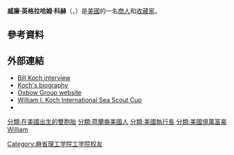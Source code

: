 {{Expand English}}
{{Infobox person
| 前綴尊稱   = 
| 姓名       = 威廉·英格拉哈姆·科赫
| 後綴尊稱   = 
| 圖像       = No free image man (zh)2.svg
| 圖像大小   = 250px
| 圖像替代   = 
| 圖像說明   = 
| 原文名     = William Ingraham Koch
| 語系       = 
| 讀音       = 
| 羅馬拼音   = 
| 英文名     = 
| 字         = 
| 號         = 
| 本名       = 
| 性別       = 男性
| 出生名     = 
| 出生日期   = {{birth date and age|1940|5|3}}
| 出生地點   = 
| 受洗       = 
| 失蹤日期   = 
| 失蹤地點   = 
| 失蹤情況   = 
| 逝世日期   = 
| 逝世地點   = 
| 死因       = 
| 遺體發現地 = 
| 墓地       = 
| 墓地坐標   = 
| 紀念建築   = 
| 居住地     = 
| 國籍       = {{USA}}
| 別名       = 
| 籍貫       = 
| 民族       = 
| 語言       = [[英語|英語]]
| 公民權     = 
| 教育程度   = 
| 母校       = [[麻省理工學院|麻省理工學院]]
| 職業       = [[商人|商人]]
| 活躍時期   = 
| 年代       = 
| 僱主       = 
| 組織       = 
| 機構       = 
| 知名原因   = 
| 研究領域   = 
| 知名作品   = 
| 風格       = 
| 家鄉       = 
| 薪金       = 
| 淨資產     = $20億美元（2015年12月）<ref>{{cite news|url=http://www.forbes.com/profile/william-koch/|title=William Koch profile|work=Forbes|accessdate=2015-10-15|archive-date=2021-02-21|archive-url=https://web.archive.org/web/20210221131441/https://www.forbes.com/profile/william-koch/|dead-url=no}}</ref>
| 身高       = 
| 體重       = 
| 髮色       = 
| 瞳色       = 
| 三圍       = 
| 電視節目   = 
| 頭銜       = 
| 頭銜時期   = 
| 前任       = 
| 繼任       = 
| 政黨       = 
| 政治運動   = 
| 競爭者     = 
| 董事會     = 
| 宗教信仰   = 
| 宗派       = 
| 刑事起訴   = 
| 刑事處罰   = 
| 刑事狀況   = 
| 配偶       = 
| 伴侶       = 
| 兒女       = 
| 父母       = 父：{{link-en|弗雷德·科赫|Fred C. Koch}}<br />母：瑪麗·羅賓遜
| 親屬       = 
兄弟姐妹：{{bulleted list|查爾斯·科赫|[[弗雷德里克·羅賓遜·科赫|弗雷德里克·羅賓遜·科赫]]|[[大衛·漢密爾頓·科赫|大衛·漢密爾頓·科赫]]}}
祖父：{{link-en|哈利·科赫|Harry Koch (businessman)}}
| 家族成員   = 
| 呼號       = 
| 獲獎       = 
| 網站       = 
| module     = 
| module2    = 
| module3    = 
| module4    = 
| module5    = 
| module6    = 
| 受影響於   = 
| 影響於     = 
| 簽名       = 
| 簽名大小   = 
| 簽名替代   = 
| 腳註       = 
}}
'''威廉·英格拉哈姆·科赫'''（{{lang-en|William Ingraham Koch}}，{{bd|1940年|5月3日}}）是[[美國|美國]]的一名[[商人|商人]]和[[收藏家|收藏家]]。

== 參考資料 ==
{{Reflist}}

== 外部連結 ==
* [http://www.bymnews.com/americas-cup-33/bill-koch.php Bill Koch interview] {{Wayback|url=http://www.bymnews.com/americas-cup-33/bill-koch.php |date=20190403001833 }}
* [https://web.archive.org/web/20061004095618/http://www.a3.org/koch_full_bio.html Koch's biography]
* [https://web.archive.org/web/20080827161554/http://www.oxbow.com/ Oxbow Group website]
* [http://seascoutcup.org William I. Koch International Sea Scout Cup] {{Wayback|url=http://seascoutcup.org/ |date=20210226183049 }}
* {{cite book|url=http://sonsofwichita.com/|author=Daniel Schulman|title=Sons of Wichita|publisher=Grand Central Publishing|isbn=1455518735|date=20 May 2014|access-date=2016-12-17|archive-date=2019-01-07|archive-url=https://web.archive.org/web/20190107005831/http://sonsofwichita.com/|dead-url=no}}

{{Authority control}}

{{DEFAULTSORT:Koch, William}}
[[分類:在美國出生的雙胞胎|分類:在美國出生的雙胞胎]]
[[分類:荷蘭裔美國人|分類:荷蘭裔美國人]]
[[Category:麻省理工学院工学院校友|Category:麻省理工学院工学院校友]]
[[分類:美國執行長|分類:美國執行長]]
[[分類:美國億萬富豪|分類:美國億萬富豪]]
[[分類:科赫家族|William]]